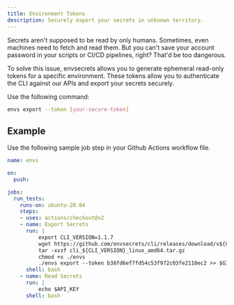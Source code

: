 ```yaml
---
title: Environment Tokens
description: Securely export your secrets in unknown territory.
---
```


Secrets aren't supposed to be read by only humans. Sometimes, even machines need to fetch and read them. But you can't save your account password in your scripts or CI/CD pipelines, right? That'd be too dangerous.

To solve this issue, envsecrets allows you to generate ephemeral read-only tokens for a specific environment. These tokens allow you to authenticate the CLI against our APIs and export your secrets securely.

Use the following command:

```sh
envs export --token [your-secure-token]
```

## Example

Use the following sample job step in your Github Actions workflow file.

```yaml
name: envs

on:
  push:

jobs:
  run_tests:
    runs-on: ubuntu-20.04
    steps:
    - uses: actions/checkout@v2
    - name: Export Secrets
      run: |
          export CLI_VERSION=1.1.7
          wget https://github.com/envsecrets/cli/releases/download/v${CLI_VERSION}/cli_${CLI_VERSION}_linux_amd64.tar.gz
          tar -xvzf cli_${CLI_VERSION}_linux_amd64.tar.gz
          chmod +x ./envs
          ./envs export --token b38fd6ef7fd54c53f972c03fe2110ec2 >> $GITHUB_ENV
      shell: bash
    - name: Read Secrets
      run: |
          echo $API_KEY
      shell: bash
```
